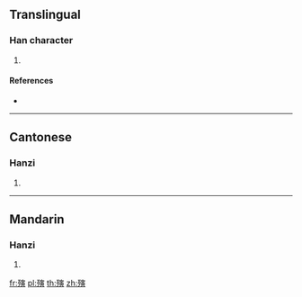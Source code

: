 ==Translingual==

===Han character===
{{Han char|rn=78|rad=歹|as=11|sn=15|four=13286|canj=MNJMC,XMNJM}}

# {{defn|Han|sort=歹11}}

====References====
* {{Han ref|kx=0583.140|dkj=16565|dj=0976.030|hdz=21393.120|uh=6BA5|ud=27557|bh=E5F1|bd=58865}}

----

==Cantonese==

===Hanzi===
{{yue-hanzi|jyut=|y=yan4}}

# {{defn|lang=yue|sort=歹11}}

----

==Mandarin==

===Hanzi===
{{cmn-hanzi|pin=[[yín]] ([[yin2]])|wg=yin<sup>2</sup>}}

# {{defn|lang=cmn|sort=歹11}}

[[fr:殥]]
[[pl:殥]]
[[th:殥]]
[[zh:殥]]